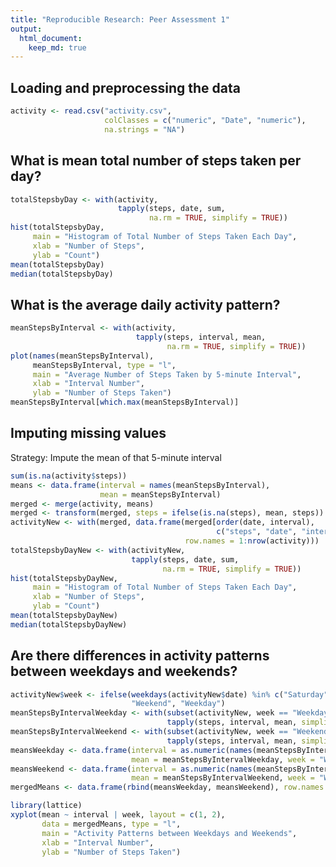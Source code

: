 ```yaml
---
title: "Reproducible Research: Peer Assessment 1"
output: 
  html_document:
    keep_md: true
---
```



## Loading and preprocessing the data
```r
activity <- read.csv("activity.csv",
                     colClasses = c("numeric", "Date", "numeric"),
                     na.strings = "NA")
```


## What is mean total number of steps taken per day?
```r
totalStepsbyDay <- with(activity,
                        tapply(steps, date, sum,
                               na.rm = TRUE, simplify = TRUE))
hist(totalStepsbyDay,
     main = "Histogram of Total Number of Steps Taken Each Day",
     xlab = "Number of Steps",
     ylab = "Count")
mean(totalStepsbyDay)
median(totalStepsbyDay)
```

## What is the average daily activity pattern?
```r
meanStepsByInterval <- with(activity,
                            tapply(steps, interval, mean,
                                   na.rm = TRUE, simplify = TRUE))
plot(names(meanStepsByInterval),
     meanStepsByInterval, type = "l",
     main = "Average Number of Steps Taken by 5-minute Interval",
     xlab = "Interval Number",
     ylab = "Number of Steps Taken")
meanStepsByInterval[which.max(meanStepsByInterval)]
```

## Imputing missing values
Strategy: Impute the mean of that 5-minute interval
```r
sum(is.na(activity$steps))
means <- data.frame(interval = names(meanStepsByInterval),
                    mean = meanStepsByInterval)
merged <- merge(activity, means)
merged <- transform(merged, steps = ifelse(is.na(steps), mean, steps))
activityNew <- with(merged, data.frame(merged[order(date, interval),
                                              c("steps", "date", "interval")],
                                       row.names = 1:nrow(activity)))
totalStepsbyDayNew <- with(activityNew,
                           tapply(steps, date, sum,
                                  na.rm = TRUE, simplify = TRUE))
hist(totalStepsbyDayNew,
     main = "Histogram of Total Number of Steps Taken Each Day",
     xlab = "Number of Steps",
     ylab = "Count")
mean(totalStepsbyDayNew)
median(totalStepsbyDayNew)
```

## Are there differences in activity patterns between weekdays and weekends?
```r
activityNew$week <- ifelse(weekdays(activityNew$date) %in% c("Saturday", "Sunday"),
                           "Weekend", "Weekday")
meanStepsByIntervalWeekday <- with(subset(activityNew, week == "Weekday"),
                                   tapply(steps, interval, mean, simplify = TRUE))
meanStepsByIntervalWeekend <- with(subset(activityNew, week == "Weekend"),
                                   tapply(steps, interval, mean, simplify = TRUE))
meansWeekday <- data.frame(interval = as.numeric(names(meanStepsByIntervalWeekday)),
                           mean = meanStepsByIntervalWeekday, week = "Weekday")
meansWeekend <- data.frame(interval = as.numeric(names(meanStepsByIntervalWeekend)),
                           mean = meanStepsByIntervalWeekend, week = "Weekend")
mergedMeans <- data.frame(rbind(meansWeekday, meansWeekend), row.names = 1:576)

library(lattice)
xyplot(mean ~ interval | week, layout = c(1, 2),
       data = mergedMeans, type = "l",
       main = "Activity Patterns between Weekdays and Weekends",
       xlab = "Interval Number",
       ylab = "Number of Steps Taken")
```
